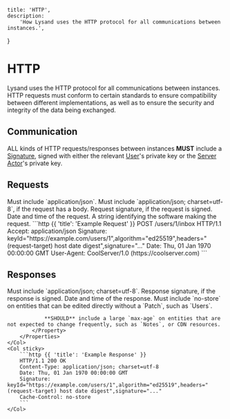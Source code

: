     title: 'HTTP',
    description:
        'How Lysand uses the HTTP protocol for all communications between instances.',
}

# HTTP

Lysand uses the HTTP protocol for all communications between instances. HTTP requests must conform to certain standards to ensure compatibility between different implementations, as well as to ensure the security and integrity of the data being exchanged.

## Communication

ALL kinds of HTTP requests/responses between instances **MUST** include a [Signature](/signatures), signed with either the relevant [User](/entities/users)'s private key or the [Server Actor](/entities/server-actor)'s private key.

## Requests

<Row>
    <Col>
        <Properties>
            <Property name="Accept" type="string" required={true}>
                Must include `application/json`.
            </Property>
            <Property name="Content-Type" type="string" required={true}>
                Must include `application/json; charset=utf-8`, if the request has a body.
            </Property>
            <Property name="Signature" type="string" required={false} typeLink="/signatures">
                Request signature, if the request is signed.
            </Property>
            <Property name="Date" type="ISO8601" required={true}>
                Date and time of the request.
            </Property>
            <Property name="User-Agent" type="string" required={false}>
                A string identifying the software making the request.
            </Property>
        </Properties>
    </Col>
    <Col sticky>
        ```http {{ 'title': 'Example Request' }}
        POST /users/1/inbox HTTP/1.1
        Accept: application/json
        Signature: keyId="https://example.com/users/1",algorithm="ed25519",headers="(request-target) host date digest",signature="..."
        Date: Thu, 01 Jan 1970 00:00:00 GMT
        User-Agent: CoolServer/1.0 (https://coolserver.com)
        ```
    </Col>
</Row>

## Responses

<Row>
    <Col>
        <Properties>
            <Property name="Content-Type" type="string" required={true}>
                Must include `application/json; charset=utf-8`.
            </Property>
            <Property name="Signature" type="string" required={false} typeLink="/signatures">
                Response signature, if the response is signed.
            </Property>
            <Property name="Date" type="ISO8601" required={true}>
                Date and time of the response.
            </Property>
            <Property name="Cache-Control" type="string" required={false}>
                Must include `no-store` on entities that can be edited directly without a `Patch`, such as `Users`.

                **SHOULD** include a large `max-age` on entities that are not expected to change frequently, such as `Notes`, or CDN resources.
            </Property>
        </Properties>
    </Col>
    <Col sticky>
        ```http {{ 'title': 'Example Response' }}
        HTTP/1.1 200 OK
        Content-Type: application/json; charset=utf-8
        Date: Thu, 01 Jan 1970 00:00:00 GMT
        Signature: keyId="https://example.com/users/1",algorithm="ed25519",headers="(request-target) host date digest",signature="..."
        Cache-Control: no-store
        ```
    </Col>
</Row>